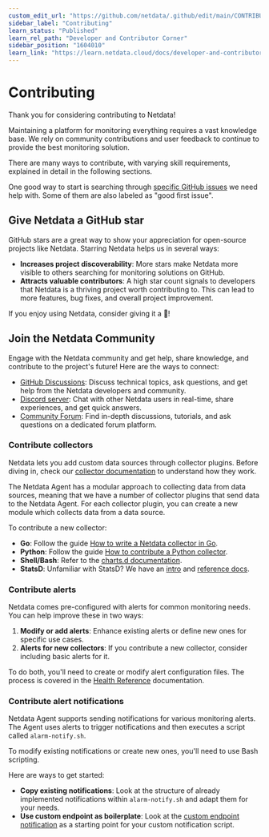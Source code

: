 ```yaml
---
custom_edit_url: "https://github.com/netdata/.github/edit/main/CONTRIBUTING.md"
sidebar_label: "Contributing"
learn_status: "Published"
learn_rel_path: "Developer and Contributor Corner"
sidebar_position: "1604010"
learn_link: "https://learn.netdata.cloud/docs/developer-and-contributor-corner/contributing"
---
```


# Contributing

Thank you for considering contributing to Netdata!

Maintaining a platform for monitoring everything requires a vast knowledge base. We rely on community contributions and user feedback to continue to provide the best monitoring solution.

There are many ways to contribute, with varying skill requirements, explained in detail in the following sections.

One good way to start is searching through [specific GitHub issues](https://github.com/netdata/netdata/issues?q=is%3Aissue+is%3Aopen+sort%3Aupdated-desc+label%3A%22help+wanted%22) we need help with. Some of them are also labeled as "good first issue".

## Give Netdata a GitHub star

GitHub stars are a great way to show your appreciation for open-source projects like Netdata. Starring Netdata helps us in several ways:

- **Increases project discoverability**: More stars make Netdata more visible to others searching for monitoring solutions on GitHub.
- **Attracts valuable contributors**: A high star count signals to developers that Netdata is a thriving project worth contributing to. This can lead to more features, bug fixes, and overall project improvement.

If you enjoy using Netdata, consider giving it a 🌟!

## Join the Netdata Community

Engage with the Netdata community and get help, share knowledge, and contribute to the project's future! Here are the ways to connect:

- [GitHub Discussions](https://github.com/netdata/netdata/discussions): Discuss technical topics, ask questions, and get help from the Netdata developers and community.
- [Discord server](https://discord.com/invite/2mEmfW735j): Chat with other Netdata users in real-time, share experiences, and get quick answers.
- [Community Forum](https://community.netdata.cloud): Find in-depth discussions, tutorials, and ask questions on a dedicated forum platform.

### Contribute collectors

Netdata lets you add custom data sources through collector plugins. Before diving in, check our [collector documentation](/docs/collecting-metrics) to understand how they work.

The Netdata Agent has a modular approach to collecting data from data sources, meaning that we have a number of collector plugins that send data to the Netdata Agent. For each collector plugin, you can create a new module which collects data from a data source.

To contribute a new collector:

- **Go**: Follow the guide [How to write a Netdata collector in Go](/docs/developer-and-contributor-corner/external-plugins/go.d.plugin/how-to-write-a-netdata-collector-in-go).
- **Python**: Follow the guide [How to contribute a Python collector](https://github.com/netdata/netdata/blob/master/docs/developer-and-contributor-corner/python-collector.md).
- **Shell/Bash**: Refer to the [charts.d documentation](/docs/developer-and-contributor-corner/external-plugins/charts.d.plugin).
- **StatsD**: Unfamiliar with StatsD? We have an [intro](https://www.netdata.cloud/blog/introduction-to-statsd/) and [reference docs](https://github.com/netdata/netdata/blob/master/src/collectors/statsd.plugin/README.md).

### Contribute alerts

Netdata comes pre-configured with alerts for common monitoring needs. You can help improve these in two ways:

1. **Modify or add alerts**: Enhance existing alerts or define new ones for specific use cases.
2. **Alerts for new collectors**: If you contribute a new collector, consider including basic alerts for it.

To do both, you'll need to create or modify alert configuration files. The process is covered in the [Health Reference](/docs/alerts-&-notifications/alert-configuration-reference) documentation.

### Contribute alert notifications

Netdata Agent supports sending notifications for various monitoring alerts. The Agent uses alerts to trigger notifications and then executes a script called `alarm-notify.sh`.

To modify existing notifications or create new ones, you'll need to use Bash scripting.

Here are ways to get started:

- **Copy existing notifications**: Look at the structure of already implemented notifications within `alarm-notify.sh` and adapt them for your needs.
- **Use custom endpoint as boilerplate**: Look at the [custom endpoint notification](/docs/alerts-&-notifications/notifications/agent-dispatched-notifications/custom) as a starting point for your custom notification script.
